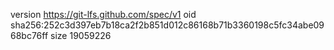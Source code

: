 version https://git-lfs.github.com/spec/v1
oid sha256:252c3d397eb7b18ca2f2b851d012c86168b71b3360198c5fc34abe0968bc76ff
size 19059226

